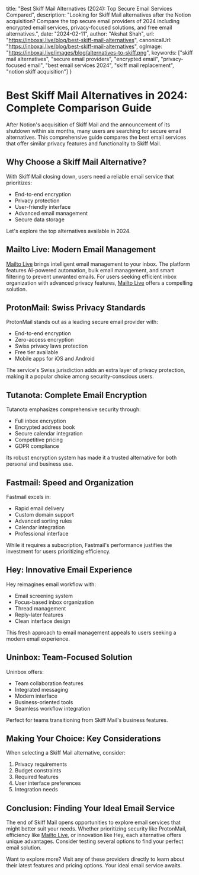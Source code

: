   title: "Best Skiff Mail Alternatives (2024): Top Secure Email Services Compared",
  description: "Looking for Skiff Mail alternatives after the Notion acquisition? Compare the top secure email providers of 2024 including encrypted email services, privacy-focused solutions, and free email alternatives.",
  date: "2024-02-11",
  author: "Akshat Shah",
  url: "https://inboxai.live/blog/best-skiff-mail-alternatives",
  canonicalUrl: "https://inboxai.live/blog/best-skiff-mail-alternatives",
  ogImage: "https://inboxai.live/images/blog/alternatives-to-skiff.png",
  keywords: ["skiff mail alternatives", "secure email providers", "encrypted email", "privacy-focused email", "best email services 2024", "skiff mail replacement", "notion skiff acquisition"]
}

# Best Skiff Mail Alternatives in 2024: Complete Comparison Guide

After Notion's acquisition of Skiff Mail and the announcement of its shutdown within six months, many users are searching for secure email alternatives. This comprehensive guide compares the best email services that offer similar privacy features and functionality to Skiff Mail.

## Why Choose a Skiff Mail Alternative?

With Skiff Mail closing down, users need a reliable email service that prioritizes:
- End-to-end encryption
- Privacy protection
- User-friendly interface
- Advanced email management
- Secure data storage

Let's explore the top alternatives available in 2024.

## Mailto Live: Modern Email Management

[Mailto Live](https://inboxai.live) brings intelligent email management to your inbox. The platform features AI-powered automation, bulk email management, and smart filtering to prevent unwanted emails. For users seeking efficient inbox organization with advanced privacy features, [Mailto Live](https://inboxai.live/login) offers a compelling solution.

## ProtonMail: Swiss Privacy Standards

ProtonMail stands out as a leading secure email provider with:
- End-to-end encryption
- Zero-access encryption
- Swiss privacy laws protection
- Free tier available
- Mobile apps for iOS and Android

The service's Swiss jurisdiction adds an extra layer of privacy protection, making it a popular choice among security-conscious users.

## Tutanota: Complete Email Encryption

Tutanota emphasizes comprehensive security through:
- Full inbox encryption
- Encrypted address book
- Secure calendar integration
- Competitive pricing
- GDPR compliance

Its robust encryption system has made it a trusted alternative for both personal and business use.

## Fastmail: Speed and Organization

Fastmail excels in:
- Rapid email delivery
- Custom domain support
- Advanced sorting rules
- Calendar integration
- Professional interface

While it requires a subscription, Fastmail's performance justifies the investment for users prioritizing efficiency.

## Hey: Innovative Email Experience

Hey reimagines email workflow with:
- Email screening system
- Focus-based inbox organization
- Thread management
- Reply-later features
- Clean interface design

This fresh approach to email management appeals to users seeking a modern email experience.

## Uninbox: Team-Focused Solution

Uninbox offers:
- Team collaboration features
- Integrated messaging
- Modern interface
- Business-oriented tools
- Seamless workflow integration

Perfect for teams transitioning from Skiff Mail's business features.

## Making Your Choice: Key Considerations

When selecting a Skiff Mail alternative, consider:
1. Privacy requirements
2. Budget constraints
3. Required features
4. User interface preferences
5. Integration needs

## Conclusion: Finding Your Ideal Email Service

The end of Skiff Mail opens opportunities to explore email services that might better suit your needs. Whether prioritizing security like ProtonMail, efficiency like [Mailto Live](https://inboxai.live), or innovation like Hey, each alternative offers unique advantages. Consider testing several options to find your perfect email solution.

Want to explore more? Visit any of these providers directly to learn about their latest features and pricing options. Your ideal email service awaits.